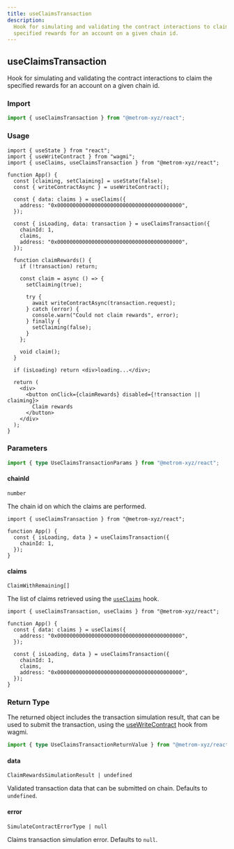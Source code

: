 ```yaml
---
title: useClaimsTransaction
description:
  Hook for simulating and validating the contract interactions to claim the
  specified rewards for an account on a given chain id.
---
```



## useClaimsTransaction

Hook for simulating and validating the contract interactions to claim the
specified rewards for an account on a given chain id.

### Import

```ts
import { useClaimsTransaction } from "@metrom-xyz/react";
```

### Usage

```tsx
import { useState } from "react";
import { useWriteContract } from "wagmi";
import { useClaims, useClaimsTransaction } from "@metrom-xyz/react";

function App() {
  const [claiming, setClaiming] = useState(false);
  const { writeContractAsync } = useWriteContract();

  const { data: claims } = useClaims({
    address: "0x0000000000000000000000000000000000000000",
  });

  const { isLoading, data: transaction } = useClaimsTransaction({
    chainId: 1,
    claims,
    address: "0x0000000000000000000000000000000000000000",
  });

  function claimRewards() {
    if (!transaction) return;

    const claim = async () => {
      setClaiming(true);

      try {
        await writeContractAsync(transaction.request);
      } catch (error) {
        console.warn("Could not claim rewards", error);
      } finally {
        setClaiming(false);
      }
    };

    void claim();
  }

  if (isLoading) return <div>loading...</div>;

  return (
    <div>
      <button onClick={claimRewards} disabled={!transaction || claiming}>
        Claim rewards
      </button>
    </div>
  );
}
```

### Parameters

```ts
import { type UseClaimsTransactionParams } from "@metrom-xyz/react";
```

#### chainId

`number`

The chain id on which the claims are performed.

```tsx
import { useClaimsTransaction } from "@metrom-xyz/react";

function App() {
  const { isLoading, data } = useClaimsTransaction({
    chainId: 1,
  });
}
```

#### claims

`ClaimWithRemaining[]`

The list of claims retrieved using the [`useClaims`](/react-library/use-claims)
hook.

```tsx
import { useClaimsTransaction, useClaims } from "@metrom-xyz/react";

function App() {
  const { data: claims } = useClaims({
    address: "0x0000000000000000000000000000000000000000",
  });

  const { isLoading, data } = useClaimsTransaction({
    chainId: 1,
    claims,
    address: "0x0000000000000000000000000000000000000000",
  });
}
```

<QueryOptions />

### Return Type

The returned object includes the transaction simulation result, that can be used
to submit the transaction, using the
[useWriteContract](https://wagmi.sh/react/api/hooks/useWriteContract) hook from
wagmi.

```ts
import { type UseClaimsTransactionReturnValue } from "@metrom-xyz/react";
```

#### data

`ClaimRewardsSimulationResult | undefined`

Validated transaction data that can be submitted on chain. Defaults to
`undefined`.

#### error

`SimulateContractErrorType | null`

Claims transaction simulation error. Defaults to `null`.

<QueryResult />
